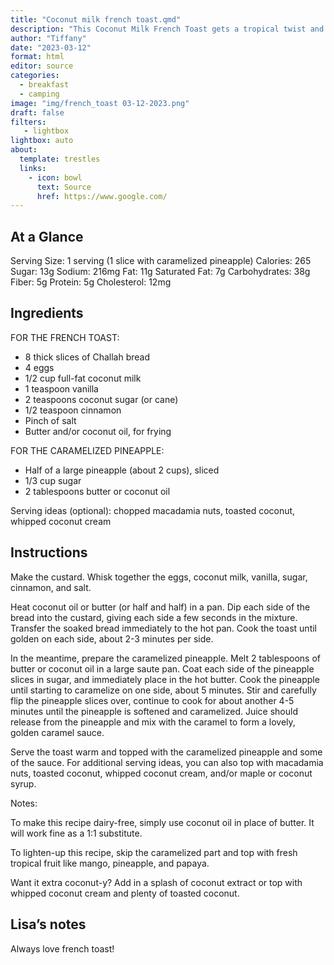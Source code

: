 ```yaml
---
title: "Coconut milk french toast.qmd"
description: "This Coconut Milk French Toast gets a tropical twist and is topped with sweet caramelized pineapple. This recipe can easily be made gluten- and/or dairy-free."
author: "Tiffany"
date: "2023-03-12"
format: html
editor: source
categories:
  - breakfast
  - camping
image: "img/french_toast 03-12-2023.png"
draft: false
filters:
   - lightbox
lightbox: auto
about:
  template: trestles
  links:
    - icon: bowl
      text: Source
      href: https://www.google.com/
---
```


## At a Glance

Serving Size: 1 serving (1 slice with caramelized pineapple) Calories: 265 Sugar: 13g Sodium: 216mg Fat: 11g Saturated Fat: 7g Carbohydrates: 38g Fiber: 5g Protein: 5g Cholesterol: 12mg

## Ingredients

FOR THE FRENCH TOAST:

- 8 thick slices of Challah bread
- 4 eggs
- 1/2 cup full-fat coconut milk
- 1 teaspoon vanilla
- 2 teaspoons coconut sugar (or cane)
- 1/2 teaspoon cinnamon
- Pinch of salt
- Butter and/or coconut oil, for frying

FOR THE CARAMELIZED PINEAPPLE:

- Half of a large pineapple (about 2 cups), sliced
- 1/3 cup sugar
- 2 tablespoons butter or coconut oil

Serving ideas (optional): chopped macadamia nuts, toasted coconut, whipped coconut cream

## Instructions

Make the custard. Whisk together the eggs, coconut milk, vanilla, sugar, cinnamon, and salt.

Heat coconut oil or butter (or half and half) in a pan. Dip each side of the bread into the custard, giving each side a few seconds in the mixture. Transfer the soaked bread immediately to the hot pan. Cook the toast until golden on each side, about 2-3 minutes per side.

In the meantime, prepare the caramelized pineapple. Melt 2 tablespoons of butter or coconut oil in a large saute pan. Coat each side of the pineapple slices in sugar, and immediately place in the hot butter. Cook the pineapple until starting to caramelize on one side, about 5 minutes. Stir and carefully flip the pineapple slices over, continue to cook for about another 4-5 minutes until the pineapple is softened and caramelized. Juice should release from the pineapple and mix with the caramel to form a lovely, golden caramel sauce.

Serve the toast warm and topped with the caramelized pineapple and some of the sauce. For additional serving ideas, you can also top with macadamia nuts, toasted coconut, whipped coconut cream, and/or maple or coconut syrup.

Notes: 

To make this recipe dairy-free, simply use coconut oil in place of butter. It will work fine as a 1:1 substitute.

To lighten-up this recipe, skip the caramelized part and top with fresh tropical fruit like mango, pineapple, and papaya.

Want it extra coconut-y? Add in a splash of coconut extract or top with whipped coconut cream and plenty of toasted coconut.

## Lisa's notes

Always love french toast!

